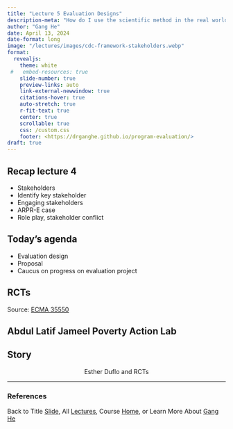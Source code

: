 ```yaml
---
title: "Lecture 5 Evaluation Designs"
description-meta: "How do I use the scientific method in the real world?"
author: "Gang He"
date: April 13, 2024
date-format: long
image: "/lectures/images/cdc-framework-stakeholders.webp"
format:
  revealjs:
    theme: white
 #   embed-resources: true
    slide-number: true
    preview-links: auto
    link-external-newwindow: true
    citations-hover: true
    auto-stretch: true
    r-fit-text: true
    center: true
    scrollable: true
    css: /custom.css
    footer: <https://drganghe.github.io/program-evaluation/>
draft: true
---
```


## Recap lecture 4

- Stakeholders
- Identify key stakeholder
- Engaging stakeholders
- ARPR-E case
- Role play, stakeholder conflict


## Today's agenda

- Evaluation design
- Proposal
- Caucus on progress on evaluation project


## RCTs

::: footer
Source: [ECMA 35550](http://runningres.com/course-details)
:::


## Abdul Latif Jameel Poverty Action Lab


## Story

:::{style="text-align:center;"}
Esther Duflo and RCTs
:::

------

### References

::: {#refs}
:::

::: footer
Back to Title [Slide](https://drganghe.github.io/program-evaluation/lectures/lecture5/#/title-slide), All [Lectures](https://drganghe.github.io/program-evaluation/lectures.html), Course [Home](https://drganghe.github.io/program-evaluation/), or Learn More About [Gang He](https://drganghe.github.io)
:::
